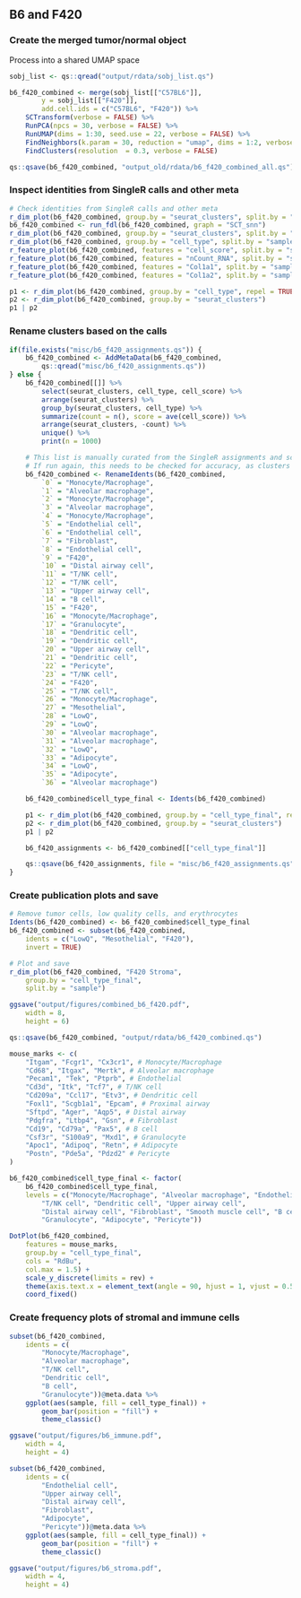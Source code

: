 ## B6 and F420
### Create the merged tumor/normal object
Process into a shared UMAP space
```r
sobj_list <- qs::qread("output/rdata/sobj_list.qs")

b6_f420_combined <- merge(sobj_list[["C57BL6"]],
        y = sobj_list[["F420"]],
        add.cell.ids = c("C57BL6", "F420")) %>%
    SCTransform(verbose = FALSE) %>%
    RunPCA(npcs = 30, verbose = FALSE) %>%
    RunUMAP(dims = 1:30, seed.use = 22, verbose = FALSE) %>%
    FindNeighbors(k.param = 30, reduction = "umap", dims = 1:2, verbose = FALSE) %>%
    FindClusters(resolution  = 0.3, verbose = FALSE)

qs::qsave(b6_f420_combined, "output_old/rdata/b6_f420_combined_all.qs")
```

### Inspect identities from SingleR calls and other meta
```r
# Check identities from SingleR calls and other meta
r_dim_plot(b6_f420_combined, group.by = "seurat_clusters", split.by = "sample")
b6_f420_combined <- run_fdl(b6_f420_combined, graph = "SCT_snn")
r_dim_plot(b6_f420_combined, group.by = "seurat_clusters", split.by = "sample", reduction = "fdl")
r_dim_plot(b6_f420_combined, group.by = "cell_type", split.by = "sample")
r_feature_plot(b6_f420_combined, features = "cell_score", split.by = "sample")
r_feature_plot(b6_f420_combined, features = "nCount_RNA", split.by = "sample")
r_feature_plot(b6_f420_combined, features = "Col1a1", split.by = "sample")
r_feature_plot(b6_f420_combined, features = "Col1a2", split.by = "sample")

p1 <- r_dim_plot(b6_f420_combined, group.by = "cell_type", repel = TRUE)
p2 <- r_dim_plot(b6_f420_combined, group.by = "seurat_clusters")
p1 | p2
```

### Rename clusters based on the calls
```r
if(file.exists("misc/b6_f420_assignments.qs")) {
    b6_f420_combined <- AddMetaData(b6_f420_combined,
        qs::qread("misc/b6_f420_assignments.qs"))
} else {
    b6_f420_combined[[]] %>%
        select(seurat_clusters, cell_type, cell_score) %>%
        arrange(seurat_clusters) %>%
        group_by(seurat_clusters, cell_type) %>%
        summarize(count = n(), score = ave(cell_score)) %>%
        arrange(seurat_clusters, -count) %>%
        unique() %>%
        print(n = 1000)

    # This list is manually curated from the SingleR assignments and scores
    # If run again, this needs to be checked for accuracy, as clusters may change
    b6_f420_combined <- RenameIdents(b6_f420_combined,
        `0` = "Monocyte/Macrophage",
        `1` = "Alveolar macrophage",
        `2` = "Monocyte/Macrophage",
        `3` = "Alveolar macrophage",
        `4` = "Monocyte/Macrophage",
        `5` = "Endothelial cell",
        `6` = "Endothelial cell",
        `7` = "Fibroblast",
        `8` = "Endothelial cell",
        `9` = "F420",
        `10` = "Distal airway cell",
        `11` = "T/NK cell",
        `12` = "T/NK cell",
        `13` = "Upper airway cell",
        `14` = "B cell",
        `15` = "F420",
        `16` = "Monocyte/Macrophage",
        `17` = "Granulocyte",
        `18` = "Dendritic cell",
        `19` = "Dendritic cell",
        `20` = "Upper airway cell",
        `21` = "Dendritic cell",
        `22` = "Pericyte",
        `23` = "T/NK cell",
        `24` = "F420",
        `25` = "T/NK cell",
        `26` = "Monocyte/Macrophage",
        `27` = "Mesothelial",
        `28` = "LowQ",
        `29` = "LowQ",
        `30` = "Alveolar macrophage",
        `31` = "Alveolar macrophage",
        `32` = "LowQ",
        `33` = "Adipocyte",
        `34` = "LowQ",
        `35` = "Adipocyte",
        `36` = "Alveolar macrophage")

    b6_f420_combined$cell_type_final <- Idents(b6_f420_combined)

    p1 <- r_dim_plot(b6_f420_combined, group.by = "cell_type_final", repel = TRUE)
    p2 <- r_dim_plot(b6_f420_combined, group.by = "seurat_clusters")
    p1 | p2

    b6_f420_assignments <- b6_f420_combined[["cell_type_final"]]

    qs::qsave(b6_f420_assignments, file = "misc/b6_f420_assignments.qs")
}
```

### Create publication plots and save
```r
# Remove tumor cells, low quality cells, and erythrocytes
Idents(b6_f420_combined) <- b6_f420_combined$cell_type_final
b6_f420_combined <- subset(b6_f420_combined,
    idents = c("LowQ", "Mesothelial", "F420"),
    invert = TRUE)

# Plot and save
r_dim_plot(b6_f420_combined, "F420 Stroma",
    group.by = "cell_type_final",
    split.by = "sample")

ggsave("output/figures/combined_b6_f420.pdf",
    width = 8,
    height = 6)

qs::qsave(b6_f420_combined, "output/rdata/b6_f420_combined.qs")

mouse_marks <- c(
    "Itgam", "Fcgr1", "Cx3cr1", # Monocyte/Macrophage
    "Cd68", "Itgax", "Mertk", # Alveolar macrophage
    "Pecam1", "Tek", "Ptprb", # Endothelial
    "Cd3d", "Itk", "Tcf7", # T/NK cell
    "Cd209a", "Ccl17", "Etv3", # Dendritic cell
    "Foxl1", "Scgb1a1", "Epcam", # Proximal airway
    "Sftpd", "Ager", "Aqp5", # Distal airway
    "Pdgfra", "Ltbp4", "Gsn", # Fibroblast
    "Cd19", "Cd79a", "Pax5", # B cell
    "Csf3r", "S100a9", "Mxd1", # Granulocyte
    "Apoc1", "Adipoq", "Retn", # Adipocyte
    "Postn", "Pde5a", "Pdzd2" # Pericyte
)

b6_f420_combined$cell_type_final <- factor(
    b6_f420_combined$cell_type_final,
    levels = c("Monocyte/Macrophage", "Alveolar macrophage", "Endothelial cell",
        "T/NK cell", "Dendritic cell", "Upper airway cell",
        "Distal airway cell", "Fibroblast", "Smooth muscle cell", "B cell",
        "Granulocyte", "Adipocyte", "Pericyte"))

DotPlot(b6_f420_combined,
    features = mouse_marks,
    group.by = "cell_type_final",
    cols = "RdBu",
    col.max = 1.5) +
    scale_y_discrete(limits = rev) +
    theme(axis.text.x = element_text(angle = 90, hjust = 1, vjust = 0.5)) +
    coord_fixed()
```

### Create frequency plots of stromal and immune cells
```r
subset(b6_f420_combined,
    idents = c(
        "Monocyte/Macrophage",
        "Alveolar macrophage",
        "T/NK cell",
        "Dendritic cell",
        "B cell",
        "Granulocyte"))@meta.data %>%
    ggplot(aes(sample, fill = cell_type_final)) +
        geom_bar(position = "fill") +
        theme_classic()

ggsave("output/figures/b6_immune.pdf",
    width = 4,
    height = 4)

subset(b6_f420_combined,
    idents = c(
        "Endothelial cell",
        "Upper airway cell",
        "Distal airway cell",
        "Fibroblast",
        "Adipocyte",
        "Pericyte"))@meta.data %>%
    ggplot(aes(sample, fill = cell_type_final)) +
        geom_bar(position = "fill") +
        theme_classic()

ggsave("output/figures/b6_stroma.pdf",
    width = 4,
    height = 4)
```
